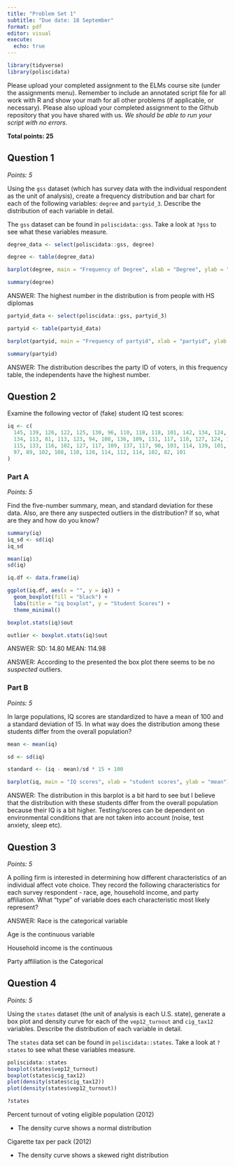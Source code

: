 ```yaml
---
title: "Problem Set 1"
subtitle: "Due date: 18 September"
format: pdf
editor: visual
execute: 
  echo: true
---
```


```r

library(tidyverse)
library(poliscidata)
```

Please upload your completed assignment to the ELMs course site (under the assignments menu). Remember to include an annotated script file for all work with R and show your math for all other problems (if applicable, or necessary). Please also upload your completed assignment to the Github repository that you have shared with us. *We should be able to run your script with no errors.*

**Total points: 25**

## Question 1

*Points: 5*

Using the `gss` dataset (which has survey data with the individual respondent as the unit of analysis), create a frequency distribution and bar chart for each of the following variables: `degree` and `partyid_3`. Describe the distribution of each variable in detail.

::: callout-note
The `gss` dataset can be found in `poliscidata::gss`. Take a look at `?gss` to see what these variables measure.
:::

```r
degree_data <- select(poliscidata::gss, degree)

degree <- table(degree_data)

barplot(degree, main = "Frequency of Degree", xlab = "Degree", ylab = "Frequency")

summary(degree)
```

ANSWER: The highest number in the distribution is from people with HS diplomas

```r
partyid_data <- select(poliscidata::gss, partyid_3)

partyid <- table(partyid_data)

barplot(partyid, main = "Frequency of partyid", xlab = "partyid", ylab = "Frequency")

summary(partyid)
```

ANSWER: The distribution describes the party ID of voters, in this frequency table, the independents have the highest number.

## Question 2

Examine the following vector of (fake) student IQ test scores:

```r
iq <- c(
  145, 139, 126, 122, 125, 130, 96, 110, 118, 118, 101, 142, 134, 124, 112, 109, 
  134, 113, 81, 113, 123, 94, 100, 136, 109, 131, 117, 110, 127, 124, 106, 124, 
  115, 133, 116, 102, 127, 117, 109, 137, 117, 90, 103, 114, 139, 101, 122, 105, 
  97, 89, 102, 108, 110, 128, 114, 112, 114, 102, 82, 101
)
```

### Part A

*Points: 5*

Find the five-number summary, mean, and standard deviation for these data. Also, are there any suspected outliers in the distribution? If so, what are they and how do you know?

```r
summary(iq)
iq_sd <- sd(iq)
iq_sd

mean(iq)
sd(iq)

iq.df <- data.frame(iq)

ggplot(iq.df, aes(x = "", y = iq)) +
  geom_boxplot(fill = "black") +
  labs(title = "iq boxplot", y = "Student Scores") +
  theme_minimal()

boxplot.stats(iq)$out

outlier <- boxplot.stats(iq)$out
```

ANSWER: SD: 14.80 MEAN: 114.98

ANSWER: According to the presented the box plot there seems to be no *suspected* outliers.

### Part B

*Points: 5*

In large populations, IQ scores are standardized to have a mean of 100 and a standard deviation of 15. In what way does the distribution among these students differ from the overall population?

```r
mean <- mean(iq)

sd <- sd(iq)

standard <- (iq - mean)/sd * 15 + 100 

barplot(iq, main = "IQ scores", xlab = "student scores", ylab = "mean") 


```

ANSWER: The distribution in this barplot is a bit hard to see but I believe that the distribution with these students differ from the overall population because their IQ is a bit higher. Testing/scores can be dependent on environmental conditions that are not taken into account (noise, test anxiety, sleep etc).

## Question 3

*Points: 5*

A polling firm is interested in determining how different characteristics of an individual affect vote choice. They record the following characteristics for each survey respondent - race, age, household income, and party affiliation. What "type" of variable does each characteristic most likely represent?

ANSWER: Race is the categorical variable

Age is the continuous variable

Household income is the continuous

Party affiliation is the Categorical

## Question 4

*Points: 5*

Using the `states` dataset (the unit of analysis is each U.S. state), generate a box plot and density curve for each of the `vep12_turnout` and `cig_tax12` variables. Describe the distribution of each variable in detail.

::: callout-note
The `states` data set can be found in `poliscidata::states`. Take a look at `?states` to see what these variables measure.
:::

```r
poliscidata::states
boxplot(states$vep12_turnout)
boxplot(states$cig_tax12)
plot(density(states$cig_tax12))
plot(density(states$vep12_turnout))

?states
```

Percent turnout of voting eligible population (2012)

-   The density curve shows a normal distribution

Cigarette tax per pack (2012)

-   The density curve shows a skewed right distribution
